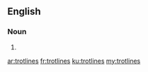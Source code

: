==English==

===Noun===
{{head|en|noun plural form}}

# {{plural of|trotline|lang=en}}

[[ar:trotlines]]
[[fr:trotlines]]
[[ku:trotlines]]
[[my:trotlines]]